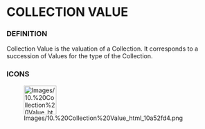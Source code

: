 
= COLLECTION VALUE =

=== DEFINITION ===

Collection Value is the valuation of a Collection. It corresponds to a succession of Values for the type of the Collection.


=== ICONS ===

[[Image:Images/10.%20Collection%20Value_html_10a52fd4.png|75x66px]]

